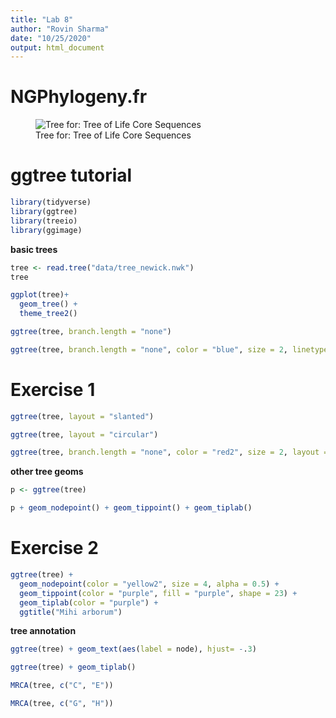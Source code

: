 ```yaml
---
title: "Lab 8"
author: "Rovin Sharma"
date: "10/25/2020"
output: html_document
---
```


# NGPhylogeny.fr
![Tree for: Tree of Life Core Sequences](images/Lab8_treeimage.png)

# ggtree tutorial
```r
library(tidyverse)
library(ggtree)
library(treeio)
library(ggimage)
```

**basic trees**
```r
tree <- read.tree("data/tree_newick.nwk")
tree
```
```r
ggplot(tree)+
  geom_tree() +
  theme_tree2() 

ggtree(tree, branch.length = "none")

ggtree(tree, branch.length = "none", color = "blue", size = 2, linetype = 3)
```

# Exercise 1
```r
ggtree(tree, layout = "slanted")

ggtree(tree, layout = "circular")

ggtree(tree, branch.length = "none", color = "red2", size = 2, layout = "circular")
```

**other tree geoms**
```r
p <- ggtree(tree)

p + geom_nodepoint() + geom_tippoint() + geom_tiplab()
```

# Exercise 2
```r
ggtree(tree) +
  geom_nodepoint(color = "yellow2", size = 4, alpha = 0.5) +
  geom_tippoint(color = "purple", fill = "purple", shape = 23) +
  geom_tiplab(color = "purple") +
  ggtitle("Mihi arborum")
```

**tree annotation**
```r
ggtree(tree) + geom_text(aes(label = node), hjust= -.3)

ggtree(tree) + geom_tiplab()

MRCA(tree, c("C", "E"))

MRCA(tree, c("G", "H"))
```

